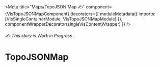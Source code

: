 


<Meta
  title="Maps/TopoJSON Map ✍️"
  component={VisTopoJSONMapComponent}
  decorators={[
    moduleMetadata({ imports: [VisSingleContainerModule, VisTopoJSONMapModule] }),
    componentWrapperDecorator(singleVisContentWrapper)
  ]}
/>

<style>{``}</style>

###### ✍️ This story is Work in Progress

# TopoJSONMap
<ArgsTable of={VisTopoJSONMapComponent} />

